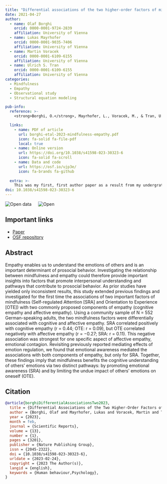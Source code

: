 ```yaml
---
title: "Differential associations of the two higher-order factors of mindfulness with trait empathy and the mediating role of emotional awareness"
date: 2021-04-27
author:
  - name: Olaf Borghi
    orcid: 0000-0001-9724-2839
    affiliation: University of Vienna
  - name: Lukas Mayrhofer
    orcid: 0000-0001-9035-7406
    affiliation: University of Vienna
  - name: Martin Voracek
    orcid: 0000-0001-6109-6155
    affiliation: University of Vienna
  - name: Ulrich S. Tran
    orcid: 0000-0001-6109-6155
    affiliation: University of Vienna
categories: 
  - Mindfulness
  - Empathy
  - Observational study
  - Structural equation modeling

pub-info:
  reference: >- 
    <strong>Borghi, O.</strong>, Mayrhofer, L., Voracek, M., & Tran, U. S. (2023). Differential associations of the two higher-order factors of mindfulness with trait empathy and the mediating role of emotional awareness. Scientific Reports, 13(1), Article 1. https://doi.org/10.1038/s41598-023-30323-6 

  links:
    - name: PDF of article
      url: borghi-etal-2023-mindfulness-empathy.pdf
      icon: fa-solid fa-file-pdf
      local: true
    - name: Online version
      url: https://doi.org/10.1038/s41598-023-30323-6
      icon: fa-solid fa-scroll
    - name: Data and code
      url: https://osf.io/ujp3e/
      icon: fa-brands fa-github
      
  extra: >-
    This was my first, first author paper as a result from my undergratuate (BSc) thesis. If I would do this study now, I would probably do much different and maybe approach some analyses from a different point of view. Still, this was a huge learning process for me. 
doi: 10.1038/s41598-023-30323-6
---
```


![Open data](data_large_color.png) &emsp; ![Open](materials_large_color.png)

## Important links

- [Paper](https://doi.org/10.1038/s41598-023-30323-6)
- [OSF repository](https://osf.io/ujp3e/)

## Abstract

Empathy enables us to understand the emotions of others and is an important determinant of prosocial behavior. Investigating the relationship between mindfulness and empathy could therefore provide important insights into factors that promote interpersonal understanding and pathways that contribute to prosocial behavior. As prior studies have yielded only inconsistent results, this study extended previous findings and investigated for the first time the associations of two important factors of mindfulness (Self-regulated Attention [SRA] and Orientation to Experience [OTE]) with two commonly proposed components of empathy (cognitive empathy and affective empathy). Using a community sample of N = 552 German-speaking adults, the two mindfulness factors were differentially associated with cognitive and affective empathy. SRA correlated positively with cognitive empathy (r = 0.44; OTE: r = 0.09), but OTE correlated negatively with affective empathy (r = −0.27; SRA: r = 0.11). This negative association was strongest for one specific aspect of affective empathy, emotional contagion. Revisiting previously reported mediating effects of emotion regulation, we found that emotional awareness mediated the associations with both components of empathy, but only for SRA. Together, these findings imply that mindfulness benefits the cognitive understanding of others’ emotions via two distinct pathways: by promoting emotional awareness (SRA) and by limiting the undue impact of others’ emotions on oneself (OTE).

## Citation

```bibtex
@article{borghiDifferentialAssociationsTwo2023,
  title = {Differential Associations of the Two Higher-Order Factors of Mindfulness with Trait Empathy and the Mediating Role of Emotional Awareness},
  author = {Borghi, Olaf and Mayrhofer, Lukas and Voracek, Martin and Tran, Ulrich S.},
  year = {2023},
  month = feb,
  journal = {Scientific Reports},
  volume = {13},
  number = {1},
  pages = {3201},
  publisher = {Nature Publishing Group},
  issn = {2045-2322},
  doi = {10.1038/s41598-023-30323-6},
  urldate = {2023-02-24},
  copyright = {2023 The Author(s)},
  langid = {english},
  keywords = {Human behaviour,Psychology},
}

```
